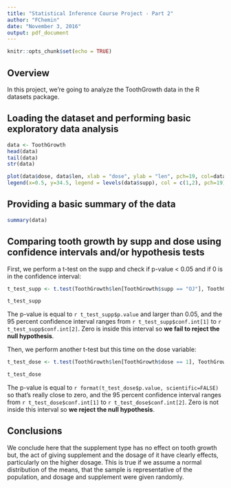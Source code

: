 ```yaml
---
title: "Statistical Inference Course Project - Part 2"
author: "FChemin"
date: "November 3, 2016"
output: pdf_document
---
```


```r
knitr::opts_chunk$set(echo = TRUE)
```

## Overview

In this project, we're going to analyze the ToothGrowth data in the R datasets package.

## Loading the dataset and performing basic exploratory data analysis

```r
data <- ToothGrowth
head(data)
tail(data)
str(data)

plot(data$dose, data$len, xlab = "dose", ylab = "len", pch=19, col=data$supp)
legend(x=0.5, y=34.5, legend = levels(data$supp), col = c(1,2), pch=19)
```

## Providing a basic summary of the data

```r
summary(data)
```

## Comparing tooth growth by supp and dose using confidence intervals and/or hypothesis tests

First, we perform a t-test on the supp and check if p-value < 0.05 and if 0 is in the confidence interval:

```r
t_test_supp <- t.test(ToothGrowth$len[ToothGrowth$supp == "OJ"], ToothGrowth$len[ToothGrowth$supp == "VC"], paired = FALSE, var.equal = FALSE)

t_test_supp
```

The p-value is equal to `r t_test_supp$p.value` and larger than 0.05, and the 95 percent confidence interval ranges from `r t_test_supp$conf.int[1]` to `r t_test_supp$conf.int[2]`. Zero is inside this interval so **we fail to reject the null hypothesis**.

Then, we perform another t-test but this time on the dose variable:

```r
t_test_dose <- t.test(ToothGrowth$len[ToothGrowth$dose == 1], ToothGrowth$len[ToothGrowth$dose == 2], paired = FALSE, var.equal = TRUE)

t_test_dose
```

The p-value is equal to `r format(t_test_dose$p.value, scientific=FALSE)` so that's really close to zero, and the 95 percent confidence interval ranges from `r t_test_dose$conf.int[1]` to `r t_test_dose$conf.int[2]`. Zero is not inside this interval so **we reject the null hypothesis**. 

## Conclusions

We conclude here that the supplement type has no effect on tooth growth but, the act of giving supplement and the dosage of it have clearly effects, particularly on the higher dosage. This is true if we assume a normal distribution of the means, that the sample is representative of the population, and dosage and supplement were given randomly.
